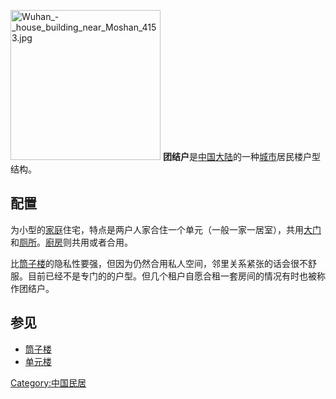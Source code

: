 {{unreferenced|time=2019-6-16}}
[[File:Wuhan_-_house_building_near_Moshan_4153.jpg|240px]]
'''团结户'''是[[中华人民共和国|中国大陆]]的一种[[城市|城市]]居民楼户型结构。

==配置==

为小型的[[家庭|家庭]]住宅，特点是两户人家合住一个单元（一般一家一居室），共用[[大门|大门]]和[[厕所|厕所]]。[[廚房|廚房]]则共用或者合用。

比[[筒子楼|筒子楼]]的隐私性要强，但因为仍然合用私人空间，邻里关系紧张的话会很不舒服。目前已经不是专门的的户型。但几个租户自愿合租一套房间的情况有时也被称作团结户。

==参见==
*[[筒子楼|筒子楼]]
*[[单元楼|单元楼]]

[[Category:中国民居|Category:中国民居]]